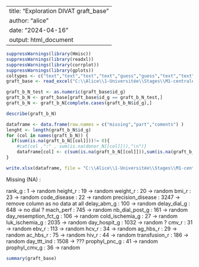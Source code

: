 
---
title: "Exploration DIVAT graft_base"
author: "alice"
date: "2024-04-16"
output: html_document
---

```{r}
suppressWarnings(library(Hmisc))
suppressWarnings(library(readxl))
suppressWarnings(library(corrplot))
suppressWarnings(library(gplots))
coltypes <- c("text","text","text","text","guess","guess","text","text","guess","guess","guess","guess","guess","text","guess","text","guess","guess","guess","guess","guess","guess","guess","guess","guess","guess","guess","text","text","text","text","text","text","text","text","text","text","text","text","text","text","text","text","text","text","text","text","text","text")
graft_base <- read_excel("C:\\Alice\\1-Universitée\\Stages\\M1-centrale\\DATAS\\ALICE_DATAS\\ALL_VARIABLES_KiTGENIE2024.xlsx", sheet = "graft_base",na = "NA",col_types = coltypes)
```

```{r}
graft_b_N_test <- as.numeric(graft_base$id_g)
graft_b_N <- graft_base[graft_base$id_g == graft_b_N_test,]
graft_b_N <- graft_b_N[complete.cases(graft_b_N$id_g),]
```

```{r}
describe(graft_b_N)
```

```{r}
dataframe <- data.frame(row.names = c("missing","part","coments") )
lenght <- length(graft_b_N$id_g)
for (col in names(graft_b_N)) {
  if(sum(is.na(graft_b_N[[col]]))!= 0){
    #cat(col ,":" , sum(is.na(donor_N[[col]])),"\n")}
    dataframe[col] <- c(sum(is.na(graft_b_N[[col]])),sum(is.na(graft_b_N[[col]]))/lenght,"random")}
}
```

```{r}
write.xlsx(dataframe, file = "C:\\Alice\\1-Universitée\\Stages\\M1-centrale\\DATAS\\Describe\\explore\\explore_NA.xlsx",sheetName = "graft_base", append = TRUE)
```
Missing (NA) :

rank_g : 1 -> random
height_r : 19 -> random
weight_r : 20 -> random
bmi_r : 23 -> random
code_disease : 22 -> random
precision_disease : 3247 -> remove column as no data at all
delay_abm_g : 100 -> random
delay_dial_g : 648 -> no dial ?
mach_perf : 745 -> random
nb_dial_post_g : 161 -> random
day_resemption_fct_g : 106 -> random
cold_ischemia_g : 27 -> random
luk_ischemia_g : 2035 -> random
day_hospit_g : 1032 -> random ?
cmv_r : 31 -> random
ebv_r : 113 -> random
hcv_r : 34 -> random
ag_hbs_r : 29 -> random
ac_hbs_r : 75 -> random
hiv_r : 44 -> random
transfusion_r : 186 -> random
day_ttt_ind : 1508 -> ???
prophyl_pnc_g : 41 -> random
prophyl_cmv_g : 36 -> random


```{r}
summary(graft_base)
```



